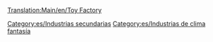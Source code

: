 [[Translation:Main/en/Toy Factory]]
{{es/Industrias| nombre = Fábrica de juguetes
| imagen = ToyFactory.png
| climas = [[Main/en/Clima/Es#Fantasía|Fantasía]]
| acepta = [[Main/es/Plástico|Plástico]], [[Main/es/Pilas|Pilas]]
| produce= [[Main/es/Juguetes|Juguetes]]
| notas  = No existe en otros [[Main/es/Clima|climas]]
}}
{{es/Esbozo}}

[[Category:es/Industrias secundarias]]
[[Category:es/Industrias de clima fantasía]]
